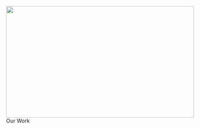 

<div class="container">
  <img src="images/philly_skyline.JPG" style="width:100%;" height="300px">
  <div class="centered">Our Work</div>
</div>